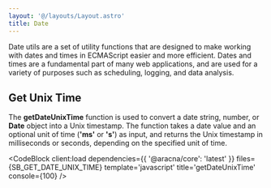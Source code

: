 ```yaml
---
layout: '@/layouts/Layout.astro'
title: Date
---
```



Date utils are a set of utility functions that are designed to make working with dates and times in ECMAScript easier and more efficient. Dates and times are a fundamental part of many web applications, and are used for a variety of purposes such as scheduling, logging, and data analysis.

## Get Unix Time

The **getDateUnixTime** function is used to convert a date string, number, or **Date** object into a Unix timestamp. The function takes a date value and an optional unit of time (**'ms'** or **'s'**) as input, and returns the Unix timestamp in milliseconds or seconds, depending on the specified unit of time.

<CodeBlock
  client:load
  dependencies={{ '@aracna/core': 'latest' }}
  files={SB_GET_DATE_UNIX_TIME}
  template='javascript'
  title='getDateUnixTime'
  console={100}
/>
